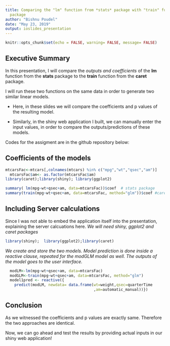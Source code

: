 ```yaml
---
title: Comparing the "lm" function from *stats* package with "train" function from *caret*
  package
author: "Bishnu Poudel"
date: "May 23, 2019"
output: ioslides_presentation
---
```


```r
knitr::opts_chunk$set(echo = FALSE, warning= FALSE, message= FALSE)
```

## Executive Summary

In this presentation, I will compare the *outputs and coefficients* of the **lm** function from the **stats** package to the **train** function from the **caret** package. 

I will run these two functions on the same data in order to generate two similar linear models. 

- Here, in these slides we will compare the coefficients and p values of the resulting model.

- Similarly, in the shiny web application I built, we can manually enter the input values, in order to compare the outputs/predictions of these models.


Codes for the assigment are in the github repository below:

## Coefficients of the models
```r
mtcarsFac<-mtcars[,colnames(mtcars) %in% c("mpg","wt","qsec","am")]
  mtcarsFac$am<- as.factor(mtcarsFac$am)
library(caret);library(shiny); library(ggplot2)
```
```r
summary( lm(mpg~wt+qsec+am, data=mtcarsFac))$coef  # stats package
summary(train(mpg~wt+qsec+am, data=mtcarsFac, method="glm"))$coef #caret
```


## Including Server calculations
Since I was not able to embed the application itself into the presentation, explaining the server calcuations here.
*We will need shiny, ggplot2 and caret packages*
```r
library(shiny);  library(ggplot2);library(caret)
```
 *We create and store the two models. Model prediction is done inside a reactive clause, repeated for the modGLM model as well. The outputs of the model goes to the user interface.*
```r
  modLM<-lm(mpg~wt+qsec+am, data=mtcarsFac)
  modGLM<-train(mpg~wt+qsec+am, data=mtcarsFac, method="glm")
  model1pred <- reactive({
    predict(modLM, newdata= data.frame(wt=weight,qsec=quarterTime
                                       ,am=automatic_manual))})
```



## Conclusion

As we witnessed the coefficients and p values are exactly same. 
Therefore the two approaches are identical.

Now, we can go ahead and test the results by providing actual inputs in our shiny web application!



